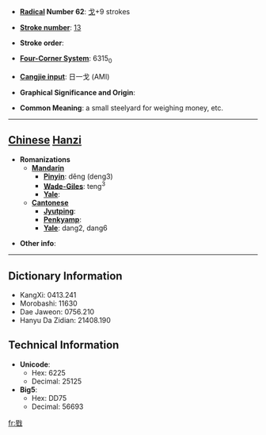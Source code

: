 * '''[[Wiktionary:Chinese radical index| Radical]] Number 62''': [[Wiktionary:Chinese radical index 戈|戈]]+9 strokes

* '''[[Wiktionary:Chinese total strokes index|Stroke number]]''': [[Wiktionary:Chinese total strokes index 13|13]]

* '''Stroke order''': 

* '''[[Wiktionary:Chinese four corner index|Four-Corner System]]''': 6315<sub>0</sub>

* '''[[Wiktionary:Chinese Cangjie index|Cangjie input]]''': 日一戈 (AMI)

* '''Graphical Significance and Origin''': 

* '''Common Meaning''': a small steelyard for weighing money, etc.

----

== [[Chinese]] [[Hanzi]] ==

* '''Romanizations'''
** '''[[Mandarin]]'''
*** '''[[Pinyin]]''': děng (deng3)
*** '''[[Wade-Giles]]''': teng<sup>3</sup>
*** '''[[Yale]]''': 
** '''[[Cantonese]]'''
*** '''[[Jyutping]]''':
*** '''[[Penkyamp]]''': 
*** '''[[Yale]]''': dang2, dang6

* '''Other info''': 

----

== Dictionary Information ==

* KangXi: 0413.241
* Morobashi: 11630
* Dae Jaweon: 0756.210
* Hanyu Da Zidian: 21408.190

== Technical Information ==

* '''Unicode''':
** Hex: 6225
** Decimal: 25125
* '''Big5''':
** Hex: DD75
** Decimal: 56693

[[fr:戥]]